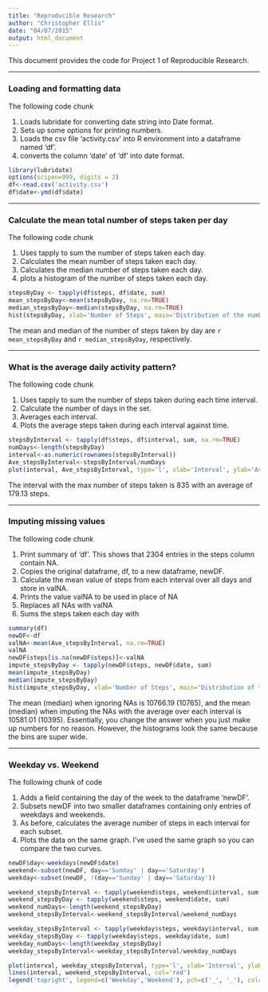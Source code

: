 ```yaml
---
title: "Reproducible Research"
author: "Christopher Ellis"
date: "04/07/2015"
output: html_document
---
```


This document provides the code for Project 1 of Reproducible Research.

***

### Loading and formatting data

The following code chunk

1) Loads lubridate for converting date string into Date format.
2) Sets up some options for printing numbers.
2) Loads the csv file 'activity.csv' into R environment into a dataframe named 'df'.
3) converts the column 'date' of 'df' into date format.

```r
library(lubridate)
options(scipen=999, digits = 2)
df<-read.csv('activity.csv')
df$date<-ymd(df$date)
```
***
### Calculate the mean total number of steps taken per day

The following code chunk

1) Uses tapply to sum the number of steps taken each day.
2) Calculates the mean number of steps taken each day.
3) Calculates the median number of steps taken each day.
4) plots a histogram of the number of steps taken each day.

```r
stepsByDay <- tapply(df$steps, df$date, sum)
mean_stepsByDay<-mean(stepsByDay, na.rm=TRUE)
median_stepsByDay<-median(stepsByDay, na.rm=TRUE)
hist(stepsByDay, xlab='Number of Steps', main='Distribution of the number\n of steps taken each day')
```

The mean and median of the number of steps taken by day are `r mean_stepsByDay` and `r median_stepsByDay`, respectively.

***

### What is the average daily activity pattern?

The following code chunk

1) Uses tapply to sum the number of steps taken during each time interval.
2) Calculate the number of days in the set.
5) Averages each interval.
6) Plots the average steps taken during each interval against time.


```r
stepsByInterval <- tapply(df$steps, df$interval, sum, na.rm=TRUE)
numDays<-length(stepsByDay)
interval<-as.numeric(rownames(stepsByInterval))
Ave_stepsByInterval<-stepsByInterval/numDays
plot(interval, Ave_stepsByInterval, type='l', xlab='Interval', ylab='Average steps taken', main='Average number of steps taken \n at each 5 minute interval')
```

The interval with the max number of steps taken is 835 with an average of 179.13 steps.

***

### Imputing missing values

The following code chunk

1) Print summary of 'df'.  This shows that 2304 entries in the steps column contain NA.
2) Copies the original dataframe, df, to a new dataframe, newDF. 
3) Calculate the mean value of steps from each interval over all days and store in valNA.
4) Prints the value valNA to be used in place of NA
5) Replaces all NAs with valNA
6) Sums the steps taken each day with 



```r
summary(df)
newDF<-df
valNA<-mean(Ave_stepsByInterval, na.rm=TRUE)
valNA
newDF$steps[is.na(newDF$steps)]<-valNA
impute_stepsByDay <- tapply(newDF$steps, newDF$date, sum)
mean(impute_stepsByDay)
median(impute_stepsByDay)
hist(impute_stepsByDay, xlab='Number of Steps', main='Distribution of the number\n of steps taken each day')
```

The mean (median) when ignoring NAs is 10766.19 (10765), and the mean (median) when imputing the NAs with the average over each interval is 10581.01 (10395).  Essentially, you change the answer when you just make up numbers for no reason.  However, the histograms look the same because the bins are super wide.

***

### Weekday vs. Weekend

The following chunk of code

1) Adds a field containing the day of the week to the dataframe 'newDF'.
2) Subsets newDF into two smaller dataframes containing only entries of weekdays and weekends.
3) As before, calculates the average number of steps in each interval for each subset.
4) Plots the data on the same graph.  I've used the same graph so you can compare the two curves.

```r
newDF$day<-weekdays(newDF$date)
weekend<-subset(newDF, day=='Sunday' | day=='Saturday')
weekday<-subset(newDF, !(day=='Sunday' | day=='Saturday'))

weekend_stepsByInterval <- tapply(weekend$steps, weekend$interval, sum, na.rm=TRUE)
weekend_stepsByDay <- tapply(weekend$steps, weekend$date, sum)
weekend_numDays<-length(weekend_stepsByDay)
weekend_stepsByInterval<-weekend_stepsByInterval/weekend_numDays

weekday_stepsByInterval <- tapply(weekday$steps, weekday$interval, sum, na.rm=TRUE)
weekday_stepsByDay <- tapply(weekday$steps, weekday$date, sum)
weekday_numDays<-length(weekday_stepsByDay)
weekday_stepsByInterval<-weekday_stepsByInterval/weekday_numDays

plot(interval, weekday_stepsByInterval, type='l', xlab='Interval', ylab='Average steps taken', main='Average number of steps taken \n at each 5 minute interval')
lines(interval, weekend_stepsByInterval, col='red')
legend('topright', legend=c('Weekday','Weekend'), pch=c('_', '_'), col=c('black', 'red'))
```

